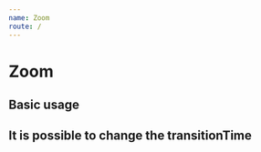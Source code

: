 ```yaml
---
name: Zoom
route: /
---
```



# Zoom

<PropsTable of={Zoom} />

## Basic usage

<Playground>
  <Zoom
    img="https://cdn.pixabay.com/photo/2018/07/13/10/32/light-bulb-3535435_960_720.jpg"
    zoomScale={3}
    height={600}
    width={600}
  />
</Playground>

## It is possible to change the transitionTime
<Playground>
  <Zoom
    img="https://cdn.pixabay.com/photo/2018/07/13/10/32/light-bulb-3535435_960_720.jpg"
    zoomScale={3}
    height={600}
    width={600}
    transitionTime={0.5}
  />
</Playground>

